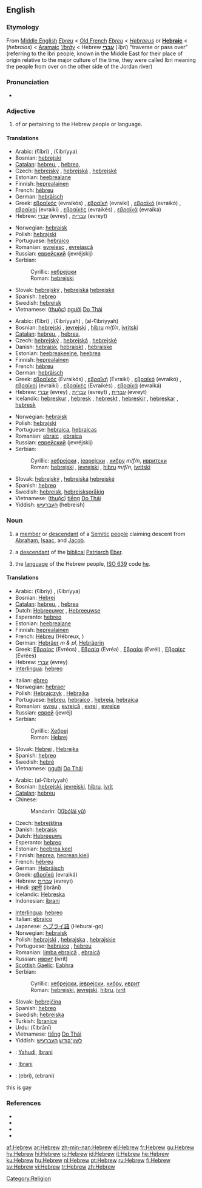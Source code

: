 {{interwiktionary|code=he}}
==English==

===Etymology===
From [[Middle English]] ''[[Ebreu]]'' < [[Old French]] ''[[Ebreu]]'' < {{L.}} ''[[Hebraeus]]'' or '''[[Hebraic]]''' <  {{AGr.}} '''{{polytonic|[[Ἑβραῖος]]}}''' (''hebraios'') <  [[Aramaic]] ''[['ibrāy]]'' < Hebrew '''[[עברי]]''' (''ʿIḇrî'') "traverse or pass over" (referring to the Ibri people, known in the Middle East for their place of origin relative to the major culture of the time, they were called Ibri meaning the people from over on the other side of the Jordan river)

===Pronunciation===
*{{audio|en-us-Hebrew.ogg|Audio (US)}}

===Adjective===
{{en-adj|-}}

# of or pertaining to the Hebrew people or language.

====Translations====
{{trans-top|pertaining to the people}}
*Arabic: {{ARchar|[[عبري]]}} (ʕíbri) {{m}}, {{ARchar|[[عبرية]]}} (ʕibríyya) {{f}}
*Bosnian: [[hebrejski]] {{m}}
*[[Catalan]]: [[hebreu]], {{m}}, [[hebrea]],{{f}}
*Czech: [[hebrejský]] {{m}}, [[hebrejská]] {{f}}, [[hebrejské]] {{n}}
*Estonian: [[heebrealane]]
*Finnish: [[heprealainen]]
*French: [[hébreu]]
*German: [[hebräisch]]
*Greek: [[εβραϊκός]] (evraikós) {{m}}, [[εβραϊκή]] (evraikí) {{f}}, [[εβραϊκό]] (evraikó) {{n}}, [[εβραϊκοί]] (evraikí) {{m|p}}, [[εβραϊκές]] (evraikés) {{f|p}}, [[εβραϊκά]] (evraiká) {{n|p}}
*Hebrew: [[עברי]] (evrey) {{m}}, [[עברית]] (evreyt) {{f}}
{{trans-mid}}
*Norwegian: [[hebraisk]]
*Polish: [[hebrajski]]
*Portuguese: [[hebraico]]
*Romanian: [[evreiesc]] {{m}}, [[evreiască]] {{f}}
*Russian: [[еврейский]] (jevréjskij) {{m}}
*Serbian:
*:Cyrillic: [[хебрејски]] {{m}}
*:Roman: [[hebrejski]] {{m}}
*Slovak: [[hebrejský]] {{m}}, [[hebrejská]] {{f}} [[hebrejské]] {{n}}
*Spanish: [[hebreo]]
*Swedish: [[hebreisk]]
*Vietnamese: ([[thuộc]]) [[người]] [[Do Thái]]
{{trans-bottom}}

{{trans-top|pertaining to the language}}
*Arabic: {{ARchar|[[عبري]]}} (ʕíbri) {{m}}, {{ARchar|[[عبرية]]}} (ʕibríyyah) {{f}}, {{ARchar|[[العبرية]]}} (al-ʕibríyyah) {{n}}
*Bosnian: [[hebrejski]] {{m}}, [[jevrejski]] {{m}}, [[hibru]] ''m/f/n'', [[ivritski]] {{m}}
*[[Catalan]]: [[hebreu]], {{m}}, [[hebrea]],{{f}}
*Czech: [[hebrejský]] {{m}}, [[hebrejská]] {{f}}, [[hebrejské]] {{n}}
*Danish: [[hebraisk]], [[hebraiskt]] {{n}}, [[hebraiske]] {{p}}
*Estonian: [[heebreakeelne]], [[heebrea]]
*Finnish: [[heprealainen]]
*French: [[hébreu]]
*German: [[hebräisch]]
*Greek: [[εβραϊκός]] (Evraikós) {{m}}, [[εβραϊκή]] (Evraikí) {{f}}, [[εβραϊκό]] (evraikó) {{n}}, [[εβραϊκοί]] (evraikí) {{m|p}}, [[εβραϊκές]] (Evraikés) {{f|p}}, [[εβραϊκά]] (evraiká) {{n|p}}
*Hebrew: [[עברי]] (evrey) {{m}}, [[עברית]] (evreyt) {{f}}, [[עברית]] (evreyt) {{n}}
*Icelandic: [[hebreskur]] {{m}}, [[hebresk]] {{f}}, [[hebreskt]] {{n}}, [[hebreskir]] {{m|p}}, [[hebreskar]] {{f|p}}, [[hebresk]] {{n|p}}
{{trans-mid}}
*Norwegian: [[hebraisk]]
*Polish: [[hebrajski]]
*Portuguese: [[hebraica]], [[hebraicas]] {{p}}
*Romanian: [[ebraic]] {{m}}, [[ebraica]] {{f}}
*Russian: [[еврейский]] (jevréjskij) {{m}}
*Serbian:
*:Cyrillic: [[хебрејски]] {{m}}, [[јеврејски]] {{m}}, [[хибру]] ''m/f/n'', [[ивритски]] {{m}}
*:Roman: [[hebrejski]] {{m}}, [[jevrejski]] {{m}}, [[hibru]] ''m/f/n'', [[ivritski]] {{m}}
*Slovak: [[hebrejský]] {{m}}, [[hebrejská]] {{f}} [[hebrejské]] {{n}}
*Spanish: [[hebreo]] {{m}}
*Swedish: [[hebreisk]], [[hebreiskspråkig]]
*Vietnamese: ([[thuộc]]) [[tiếng]] [[Do Thái]]
*Yiddish: [[העברעיש]] (hebreish)
{{trans-bottom}}

===Noun===
{{en-noun|s|-}}

# {{countable}} a [[member]] or [[descendant]] of a [[Semite|Semitic]] [[people]] claiming descent from [[Abraham]], [[Isaac]], and [[Jacob]].
# {{countable}} a [[descendant]] of the [[biblical]] [[Patriarch]] [[Eber]].
# {{uncountable}} the [[language]] of the Hebrew people, [[ISO 639]] code [[he]].

====Translations====
{{trans-top|person}}
*Arabic: {{ARchar|[[عبري|عِبْرِيّ]]}} (ʕíbriy) {{m}}, {{ARchar|[[عبرية]]}} (ʕibríyya) {{f}}
*Bosnian: [[Hebrej]] {{m}}
*[[Catalan]]: [[hebreu]], {{m}}, [[hebrea]] {{f}}
*Dutch: [[Hebreeuwer]] {{m}}, [[Hebreeuwse]] {{f}}
*Esperanto: [[hebreo]]
*Estonian: [[heebrealane]]
*Finnish: [[heprealainen]]
*French: [[Hébreu]] {{m}} (Hébreux, {{m|p}})
*German: [[Hebräer]] ''m & pl'', [[Hebräerin]] {{f}}
*Greek: [[Εβραίος]] (Evréos) {{m}}, [[Εβραία]] (Evréa) {{f}}, [[Εβραίοι]] (Evréi) {{m|p}}, [[Εβραίες]] (Evrées) {{f|p}}
*Hebrew: [[עברי]] (evrey)
*[[Interlingua]]: [[hebreo]]
{{trans-mid}}
*Italian: [[ebreo]] {{m}}
*Norwegian: [[hebraer]] {{m}}
*Polish: [[Hebrajczyk]] {{m}}, [[Hebrajka]] {{f}}
*Portuguese: [[hebreu]], [[hebraico]] {{m}}, [[hebreia]], [[hebraica]] {{f}}
*Romanian: [[evreu]] {{m}}, [[evreică]] {{f}}, [[evrei]] {{m|p}}, [[evreice]] {{f|p}}
*Russian: [[еврей]] (jevréj) {{m}}
*Serbian:
*:Cyrillic: [[Хебреј]] {{m}}
*:Roman: [[Hebrej]] {{m}}
*Slovak: [[Hebrej]] {{m}}, [[Hebrejka]] {{f}}
*Spanish: [[hebreo]]
*Swedish: [[hebré]]
*Vietnamese: [[người]] [[Do Thái]]
{{trans-bottom}}

{{trans-top|language}}
*Arabic: {{ARchar|[[العبرية|العِبْرِيَّة]]}} (al-ʕibríyyah) {{f}}
*Bosnian: [[hebrejski]], [[jevrejski]], [[hibru]], [[ivrit]] {{m}}
*[[Catalan]]: [[hebreu]] {{m}}
*Chinese:
*:Mandarin: {{zh-ts|希伯來語|希伯来语}} ([[Xībólái yǔ]])
*Czech: [[hebrejština]] {{f}}
*Danish: [[hebraisk]]
*Dutch: [[Hebreeuws]] {{n}}
*Esperanto: [[hebreo]]
*Estonian: [[heebrea keel]]
*Finnish: [[heprea]], [[heprean kieli]]
*French: [[hébreu]] {{m}}
*German: [[Hebräisch]] {{n}}
*Greek: [[εβραϊκά]] (evraiká) {{n|p}}
*Hebrew: [[עברית]] (evreyt)
*Hindi: [[इब्रानी]] (ibrānī)
*Icelandic: [[Hebreska]]
*Indonesian: [[ibrani]]
{{trans-mid}}
*[[Interlingua]]: [[hebreo]]
*Italian: [[ebraico]] {{m}}
*Japanese: [[ヘブライ語]] (Heburai-go)
*Norwegian: [[hebraisk]]
*Polish: [[hebrajski]] {{m}}, [[hebrajska]] {{f}}, [[hebrajskie]] {{n}}
*Portuguese: [[hebraico]] {{m}}, [[hebreu]] {{m}}
*Romanian: [[limba ebraică]] {{f}}, [[ebraică]] {{f}}
*Russian: [[иврит]] (ivrít) {{m}}
*[[Scottish Gaelic]]: [[Eabhra]] {{f}}
*Serbian:
*:Cyrillic: [[хебрејски]], [[јеврејски]], [[хибру]], [[иврит]] {{m}}
*:Roman: [[hebrejski]], [[jevrejski]], [[hibru]], [[ivrit]] {{m}}
*Slovak: [[hebrejčina]] {{f}}
*Spanish: [[hebreo]] {{m}}
*Swedish: [[hebreiska]] {{c}}
*Turkish: [[İbranice]]
*Urdu: {{URchar|[[عبرانی]]}} (ʕibrānī)
*Vietnamese: [[tiếng]] [[Do Thái]]
*Yiddish: [[לשון־קודש]] [[העברעיש]]
{{trans-bottom}}

{{trans-top|Translations to be checked}}
{{checktrans}}
*{{ttbc|Indonesian}}: [[Yahudi]], [[Ibrani]]
*{{ttbc|Malay}}: [[Ibrani]]
*{{ttbc|Persian}}: {{FAchar|[[عبری]]}} (ebri), {{FAchar|[[عبرانی]]}} (ebrani)
{{trans-bottom}}
this is gay

===References===
* {{pedialite|Hebrew language}}
*{{R:American Heritage 2000|Hebrew}}
*{{R:Dictionary.com|Hebrew}}
*{{R:WordNet 2003|Hebrew}}
{{ethnologue|code=heb}}

[[Category:Religion]]

[[af:Hebrew]]
[[ar:Hebrew]]
[[zh-min-nan:Hebrew]]
[[el:Hebrew]]
[[fr:Hebrew]]
[[gu:Hebrew]]
[[hy:Hebrew]]
[[hi:Hebrew]]
[[io:Hebrew]]
[[id:Hebrew]]
[[it:Hebrew]]
[[he:Hebrew]]
[[ku:Hebrew]]
[[hu:Hebrew]]
[[nl:Hebrew]]
[[pt:Hebrew]]
[[ru:Hebrew]]
[[fi:Hebrew]]
[[sv:Hebrew]]
[[vi:Hebrew]]
[[tr:Hebrew]]
[[zh:Hebrew]]